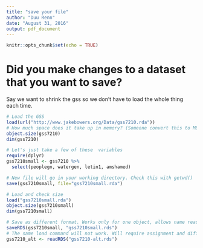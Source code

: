 ```yaml
---
title: "save your file"
author: "Duu Renn"
date: "August 31, 2016"
output: pdf_document
---
```


```r
knitr::opts_chunk$set(echo = TRUE)
```

# Did you make changes to a dataset that you want to save? 
Say we want to shrink the gss so we don't have to load the whole thing each time. 

```r
# Load the GSS
load(url("http://www.jakebowers.org/Data/gss7210.rda"))
# How much space does it take up in memory? (Someone convert this to MBs or GBs)
object.size(gss7210)
dim(gss7210)

# Let's just take a few of these  variables
require(dplyr)
gss7210small <- gss7210 %>% 
  select(peoplegn, watergen, letin1, amshamed)

# New file will go in your working directory. Check this with getwd()
save(gss7210small, file="gss7210small.rda")

# Load and check size
load("gss7210small.rda")
object.size(gss7210small)
dim(gss7210small)
```

```r
# Save as different format. Works only for one object, allows name reassignment which is sometimes nice. 
saveRDS(gss7210small, "gss7210small.rds")
# The same load command will not work. Will require assignment and different command.
gss7210_alt <- readRDS("gss7210-alt.rds")
```

